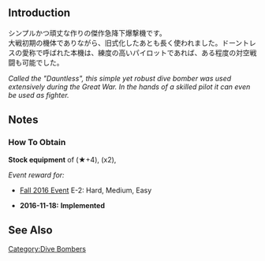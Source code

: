 {{EquipmentInfo|195}}
==Introduction==
シンプルかつ頑丈な作りの傑作急降下爆撃機です。<br>
大戦初期の機体でありながら、旧式化したあとも長く使われました。ドーントレスの愛称で呼ばれた本機は、練度の高いパイロットであれば、ある程度の対空戦闘も可能でした。

''Called the "Dauntless", this simple yet robust dive bomber was used extensively during the Great War. In the hands of a skilled pilot it can even be used as fighter.''

==Notes==
<div class="mw-collapsible"><h3>How To Obtain</h3>
<div class="mw-collapsible-content">
'''Stock equipment''' of {{Ship/Link|Hornet Kai}} (★+4), {{Ship/Link|Hornet}} (x2), {{Ship/Link|Saratoga Kai}}

''Event reward for:''
* [[Fall 2016 Event]] E-2: Hard, Medium, Easy

</div></div>


<div class="mw-collapsible><h3>Updates History</h3>
<div class="mw-collapsible-content>
* '''2016-11-18:''' '''Implemented'''
</div></div>

==See Also==
{{Equipmentlist}}
[[Category:Dive Bombers]]